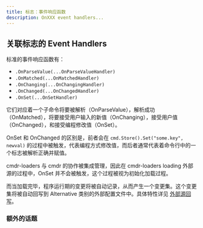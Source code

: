```yaml
---
title: 标志：事件响应函数
description: OnXXX event handlers...
---
```


## 关联标志的 Event Handlers

标准的事件响应函数有：

- `.OnParseValue(...OnParseValueHandler)`
- `.OnMatched(...OnMatchedHandler)`
- `.OnChanging(...OnChangingHandler)`
- `.OnChanged(...OnChangedHandler)`
- `.OnSet(...OnSetHandler)`

它们对应着一个子命令将要被解析（OnParseValue），解析成功（OnMatched），将要接受用户输入的新值（OnChanging），接受用户值（OnChanged），和接受编程修改值（OnSet）。

OnSet 和 OnChanged 的区别是，前者会在 `cmd.Store().Set("some.key", newval)` 的过程中被触发，代表编程方式修改值，而后者通常代表着命令行中的一个标志被解析正确并赋值。

cmdr-loaders 与 cmdr 的协作被集成管理，因此在 cmdr-loaders loading 外部源的过程中，OnSet 并不会被触发，这个过程被视为初始化加载过程。

而当加载完毕，程序运行期的变更将被自动记录，从而产生一个变更集。这个变更集将被自动回写到 Alternative 类别的外部配置文件中。具体特性详见 [外部源回写](../g11-with-loaders#write-back)。

### 额外的话题

<Cards>
  <Card title="Required" href="../howto/required-flag" />
  <Card title="Toggle Group" href="../howto/toggle-group-of-flags" />
  <Card title="Head Like" href="../howto/head-like-flag" />
  <Card title="Valid Args" href="../howto/valid-args-flag" />
  <Card title="External Tool" href="../howto/flag-with-external-flag" />
</Cards>
